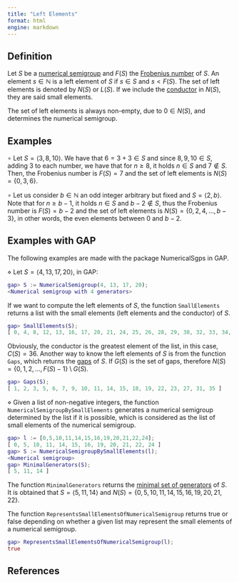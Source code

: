 ```yaml
---
title: "Left Elements"
format: html
engine: markdown
---
```


## Definition

Let $S$ be a [numerical semigroup](Numerical-semigroup.qmd) and $F(S)$ the [Frobenius number](Frobenius-number.qmd) of $S$. An element $s \in \mathbb{N}$ is a left element of $S$ if $s \in S$ and $s < F(S)$. The set of left elements is denoted by $N(S)$ or $L(S)$. If we include the [conductor](Conductor.qmd) in $N(S)$, they are said small elements.

The set of left elements is always non-empty, due to $0 \in N(S)$, and determines the numerical semigroup.

## Examples

$\circ$ Let $S = \langle 3, 8, 10 \rangle$. We have that $6 = 3 + 3 \in S$ and since $8,9,10 \in S$, adding $3$ to each number, we have that for $n \ge 8$, it holds $n \in S$ and $7 \not \in S$. Then, the Frobenius number is $F(S) = 7$ and the set of left elements is $N(S) = \{0, 3, 6\}$.

$\circ$ Let us consider $b \in \mathbb{N}$ an odd integer arbitrary but fixed and $S = \langle 2, b \rangle$. Note that for $n \ge b-1$, it holds $n \in S$ and $b-2 \not \in S$, thus the Frobenius number is $F(S) = b-2$ and the set of left elements is $N(S) = \{0, 2, 4, \ldots, b-3\}$, in other words, the even elements between $0$ and $b-2$.

## Examples with GAP

The following examples are made with the package NumericalSgps in GAP.

$\diamond$ Let $S = \langle 4, 13, 17, 20 \rangle$, in GAP:

``` gap
gap> S := NumericalSemigroup(4, 13, 17, 20);
<Numerical semigroup with 4 generators>
```

If we want to compute the left elements of $S$, the function `SmallElements` returns a list with the small elements (left elements and the conductor) of $S$.

``` gap
gap> SmallElements(S);
[ 0, 4, 8, 12, 13, 16, 17, 20, 21, 24, 25, 26, 28, 29, 30, 32, 33, 34, 36 ]
```

Obviously, the conductor is the greatest element of the list, in this case, $C(S) = 36$. Another way to know the left elements of $S$ is from the function `Gaps`, which returns the [gaps](Gap.qmd) of $S$. If $G(S)$ is the set of gaps, therefore $N(S) = \{0, 1, 2, \ldots, F(S)-1\} \setminus G(S)$.

``` gap
gap> Gaps(S);
[ 1, 2, 3, 5, 6, 7, 9, 10, 11, 14, 15, 18, 19, 22, 23, 27, 31, 35 ]
```


$\diamond$ Given a list of non-negative integers, the function `NumericalSemigroupBySmallElements` generates a numerical semigroup determined by the list if it is possible, which is considered as the list of small elements of the numerical semigroup.


```gap
gap> l := [0,5,10,11,14,15,16,19,20,21,22,24];
[ 0, 5, 10, 11, 14, 15, 16, 19, 20, 21, 22, 24 ]
gap> S := NumericalSemigroupBySmallElements(l);
<Numerical semigroup>
gap> MinimalGenerators(S);
[ 5, 11, 14 ]
```
The function `MinimalGenerators` returns the [minimal set of generators](Minimal-set-of-generators.qmd) of $S$. It is obtained that $S = \langle 5, 11, 14 \rangle$ and $N(S) = \{0, 5, 10, 11, 14, 15, 16, 19, 20, 21, 22\}$.


The function `RepresentsSmallElementsOfNumericalSemigroup` returns true or false depending on whether a given list may represent the small elements of a numerical semigroup.

```gap
gap> RepresentsSmallElementsOfNumericalSemigroup(l);
true
```



## References


